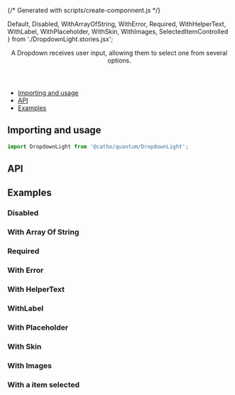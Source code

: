 {/* Generated with scripts/create-componnent.js */}


  Default,
  Disabled,
  WithArrayOfString,
  WithError,
  Required,
  WithHelperText,
  WithLabel,
  WithPlaceholder,
  WithSkin,
  WithImages,
  SelectedItemControlled
} from './DropdownLight.stories.jsx';



<Meta title="Forms/DropdownLight" component={DropdownLight}  />

<Header title="DropdownLight">
    A Dropdown receives user input, allowing them to select one from several
    options.
    </Header>

- [Importing and usage](#importing)
- [API](#api)
- [Examples](#examples)


## <a id="importing"></a>Importing and usage

```js
import DropdownLight from '@catho/quantum/DropdownLight';
```

<Canvas>
  <Story of={Default} />
</Canvas>

## <a id="api"></a>API

<ArgsTable of={DropdownLight} />

## <a id="examples"></a>Examples

### Disabled

<Canvas>
  <Story of={Disabled}/>
</Canvas>

### With Array Of String

<Canvas>
  <Story of={WithArrayOfString}/>
</Canvas>

### Required

<Canvas>
  <Story of={Required}/>
</Canvas>

### With Error

<Canvas>
  <Story of={WithError}/>
</Canvas>

### With HelperText

<Canvas>
  <Story of={WithHelperText}/>
</Canvas>

### WithLabel

<Canvas>
  <Story of={WithLabel}/>
</Canvas>

### With Placeholder

<Canvas>
  <Story of={WithPlaceholder}/>
</Canvas>

### With Skin

<Canvas>
  <Story of={WithSkin}/>
</Canvas>

### With Images

<Canvas>
  <Story of={WithImages}/>
</Canvas>

### With a item selected

<Canvas>
  <Story of={SelectedItemControlled}/>
</Canvas>

<EvaluationForm componentName="DropdownLight" />
